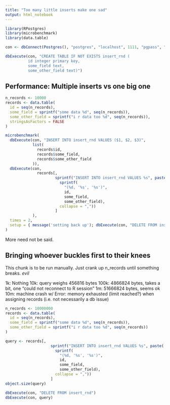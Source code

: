 ```yaml
---
title: "Too many little inserts make one sad"
output: html_notebook
---
```


```r
library(RPostgres)
library(microbenchmark)
library(data.table)

con <- dbConnect(Postgres(), "postgres", "localhost", 1111, "pgpass", "postgres")

dbExecute(con, "CREATE TABLE IF NOT EXISTS insert_rnd (
          id integer primary key,
          some_field text,
          some_other_field text)")
```
## Performance: Multiple inserts vs one big one

```r
n_records <- 10000
records <- data.table(
  id = seq(n_records),
  some_field = sprintf("some data %d", seq(n_records)),
  some_other_field = sprintf("i r data too %d", seq(n_records)),
  stringsAsFactors = FALSE
)
```

```r
microbenchmark(
  dbExecute(con, "INSERT INTO insert_rnd VALUES ($1, $2, $3)",
            list(
              records$id,
              records$some_field,
              records$some_other_field
            )),
  dbExecute(con,
              records[,
                      sprintf("INSERT INTO insert_rnd VALUES %s", paste(
                        sprintf(
                          "(%d, '%s', '%s')",
                          id,
                          some_field,
                          some_other_field),
                        collapse = ","))
                      ]
            ),
  times = 2,
  setup = { message('setting back up'); dbExecute(con, "DELETE FROM insert_rnd"); message('let the test commence!'); }
)
```

More need not be said.

## Bringing whoever buckles first to their knees

This chunk is to be run manually. Just crank up n_records until something breaks. *evil*

  1k: Nothing
 10k: query weighs 456816 bytes
100k: 4866824 bytes, takes a bit, one "could not reconnect to R session"
  1m: 51666824 bytes, seems ok
 10m: machine crash w/ Error: memory exhausted (limit reached?) when assigning records (i.e. not necessarily a db issue)
```r
n_records <- 10000000
records <- data.table(
  id = seq(n_records),
  some_field = sprintf("some data %d", seq(n_records)),
  some_other_field = sprintf("i r data too %d", seq(n_records))
)

query <- records[,
                    sprintf("INSERT INTO insert_rnd VALUES %s", paste(
                      sprintf(
                        "(%d, '%s', '%s')",
                        id,
                        some_field,
                        some_other_field),
                      collapse = ","))
                    ]
object.size(query)

dbExecute(con, "DELETE FROM insert_rnd")
dbExecute(con, query)
```